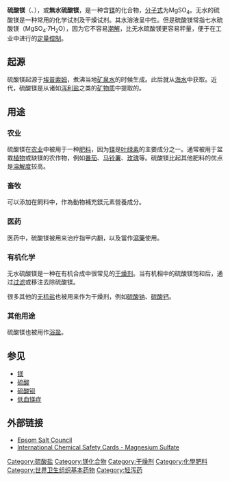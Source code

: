 {{refimprove|time=2010-01-02T10:09:51+00:00}}
{{medical}}
{{Chembox
|   Name = 硫酸镁
|   ImageFile = Magnesium sulfate anhydrous.jpg
|   ImageSize = 200px
|   ImageName = 无水硫酸镁
|   IUPACName = Magnesium sulfate
|   OtherNames = 泻盐
| Section1 = {{Chembox Identifiers
| CASNo = 7487-88-9
| CASNo_Ref = {{cascite|correct|CAS}}
| CASNo1 = 14168-73-1
| CASNo1_Comment =  (monohydrate)
| CASNo1_Ref = {{cascite|correct|??}}
| CASNo2 = 24378-31-2
| CASNo2_Comment =  (tetrahydrate)
| CASNo2_Ref = {{cascite|correct|??}}
| CASNo3 = 15553-21-6
| CASNo3_Comment =  (pentahydrate)
| CASNo3_Ref = {{cascite|correct|??}}
| CASNo4 = 13778-97-7
| CASNo4_Comment =  (hexahydrate)
| CASNo4_Ref = {{cascite|correct|??}}
| CASNo5 = 10034-99-8
| CASNo5_Comment =  (heptahydrate)
| CASNo5_Ref = {{cascite|correct|??}}
|    EINECS  =  
|    RTECS  = 
|  UNII_Ref  = {{fdacite|correct|FDA}}|  UNII  =  ML30MJ2U7I
|  ChEMBL_Ref  = {{ebicite|changed|EBI}}|  ChEMBL  =  1200456
|  InChI  =  1/Mg.H2O4S/c;1-5(2,3)4/h;(H2,1,2,3,4)/q+2;/p-2
|  InChIKey  =  CSNNHWWHGAXBCP-NUQVWONBAQ
|  DrugBank_Ref  = {{drugbankcite|correct|drugbank}}|  DrugBank  =  DB00653
|  ChEBI_Ref  = {{ebicite|correct|EBI}}|  ChEBI  =  32599
|  SMILES  =  [Mg+2].[O-]S([O-])(=O)=O
|  StdInChI_Ref  = {{stdinchicite|correct|chemspider}}|  StdInChI  =  1S/Mg.H2O4S/c;1-5(2,3)4/h;(H2,1,2,3,4)/q+2;/p-2
|  StdInChIKey_Ref  = {{stdinchicite|correct|chemspider}}|  StdInChIKey  =  CSNNHWWHGAXBCP-UHFFFAOYSA-L
|  ChemSpiderID_Ref  = {{chemspidercite|correct|chemspider}}|  ChemSpiderID  =  22515
|  PubChem  =  24083
}}
| Section2 = {{Chembox Properties
|   Formula = MgSO<sub>4</sub>（无水）<br />MgSO<sub>4</sub>·7H<sub>2</sub>O (七水)
|   Appearance = 白色结晶状固体
|   Density = 2.66 g/mL
|   MolarMass = 120.415 
|   Solubility =  25.5 g/100 ml (20 °C)
|   MeltingPt = 1124°C 分解
  }}
| Section3 = {{Chembox Structure
|   Coordination = 
|   CrystalStruct = [[单斜|单斜]]
  }}
| Section7 = {{Chembox Hazards
|   ExternalMSDS = [http://flinnsci.com/Documents/MSDS/M/MagSul.pdf External MSDS]}}
| Section8 = {{Chembox Related
|   OtherCations = [[硫酸钙|硫酸钙]]、[[硫酸鈉|硫酸鈉]]
|   OtherCpds =}}
}}

'''硫酸镁'''（{{lang|en|magnesium sulfate}}、{{lang|en|magnesium sulphate}}），或'''無水硫酸镁'''，是一种含[[镁|镁]]的化合物，[[分子式|分子式]]为MgSO<sub>4</sub>。无水的硫酸镁是一种常用的化学试剂及干燥试剂。其水溶液呈中性。但是硫酸镁常指七水硫酸镁（MgSO<sub>4</sub>·7H<sub>2</sub>O），因为它不容易[[潮解|潮解]]，比无水硫酸镁更容易秤量，便于在工业中进行的[[定量控制|定量控制]]。

== 起源 ==
硫酸镁起源于[[埃普索姆|埃普索姆]]，煮沸当地[[矿泉水|矿泉水]]的时候生成。此后就从[[海水|海水]]中获取。近代，硫酸镁是从诸如[[泻利盐|泻利盐]]之类的[[矿物质|矿物质]]中提取的。

==用途==
===农业===
硫酸镁在[[农业|农业]]中被用于一种[[肥料|肥料]]，因为[[镁|镁]]是[[叶绿素|叶绿素]]的主要成分之一。通常被用于盆栽[[植物|植物]]或缺镁的农作物，例如[[番茄|番茄]]、[[马铃薯|马铃薯]]、[[玫瑰|玫瑰]]等。硫酸镁比起其他肥料的优点是[[溶解度|溶解度]]较高。
===畜牧===
可以添加在飼料中，作為動物補充鎂元素營養成分。

===医药===
{{Main|低镁症}}

医药中，硫酸镁被用来治疗指甲内翻，以及當作[[瀉藥|瀉藥]]使用。

===有机化学===
无水硫酸镁是一种在有机合成中很常见的[[干燥剂|干燥剂]]。当有机相中的硫酸镁饱和后，通过[[过滤|过滤]]或移注去除硫酸镁。

很多其他的[[无机盐|无机盐]]也被用来作为干燥剂，例如[[硫酸钠|硫酸钠]]、[[硫酸钙|硫酸钙]]。

===其他用途===
硫酸镁也被用作[[浴盐|浴盐]]。

==参见==
*[[镁|镁]]
*[[硫酸|硫酸]]
*[[硫酸钡|硫酸钡]]
*[[低血镁症|低血镁症]]

==外部链接==
*[http://www.epsomsaltcouncil.org/ Epsom Salt Council] {{Wayback|url=http://www.epsomsaltcouncil.org/ |date=20061115100414 }}
* [https://web.archive.org/web/20160730055302/http://www.cdc.gov/niosh/ipcsneng/neng1197.html International Chemical Safety Cards - Magnesium Sulfate]

{{矿物补充剂}}
{{轻泻药}}
{{诊断用药}}
{{鎂化合物}}
{{硫酸盐}}
{{通道阻滞剂}}
{{Emergency medicine}}
{{Other gynecologicals}}

[[Category:硫酸盐|Category:硫酸盐]]
[[Category:镁化合物|Category:镁化合物]]
[[Category:干燥剂|Category:干燥剂]]
[[Category:化學肥料|Category:化學肥料]]
[[Category:世界卫生组织基本药物|Category:世界卫生组织基本药物]]
[[Category:轻泻药|Category:轻泻药]]